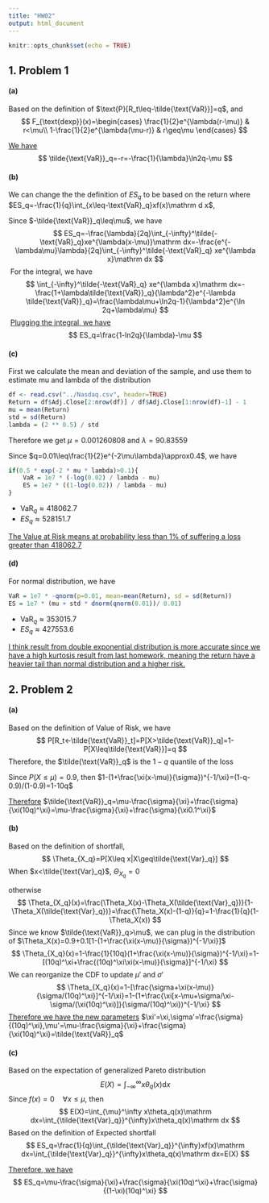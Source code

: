 ```yaml
---
title: "HW02"
output: html_document
---
```


```r
knitr::opts_chunk$set(echo = TRUE)
```

## 1. Problem 1

#### (a)

Based on the definition of $\text{P}[R_t\leq-\tilde{\text{VaR}}]=q$, and
$$
F_{\text{dexp}}(x)=\begin{cases}
\frac{1}{2}e^{\lambda(r-\mu)} & r<\mu\\
1-\frac{1}{2}e^{\lambda(\mu-r)} & r\geq\mu
\end{cases}
$$


<u>We have</u> 
$$
\tilde{\text{VaR}}_q=-r=-\frac{1}{\lambda}\ln2q-\mu
$$

#### (b)

We can change the the definition of $ES_q$ to be based on the return where $ES_q=-\frac{1}{q}\int_{x\leq-\text{VaR}_q}xf(x)\mathrm d x$,

Since $-\tilde{\text{VaR}}_q\leq\mu$, we have
$$
ES_q=-\frac{\lambda}{2q}\int_{-\infty}^\tilde{-\text{VaR}_q}xe^{\lambda(x-\mu)}\mathrm dx=-\frac{e^{-\lambda\mu}\lambda}{2q}\int_{-\infty}^\tilde{-\text{VaR}_q} xe^{\lambda x}\mathrm dx
$$
​	For the integral, we have
$$
\int_{-\infty}^\tilde{-\text{VaR}_q} xe^{\lambda x}\mathrm dx=-\frac{1+\lambda\tilde{\text{VaR}}_q}{\lambda^2}e^{-\lambda \tilde{\text{VaR}}_q}=\frac{\lambda\mu+\ln2q-1}{\lambda^2}e^{\ln 2q+\lambda\mu}
$$
​	<u>Plugging the integral, we have</u> 
$$
ES_q=\frac{1-ln2q}{\lambda}-\mu
$$

#### (c)

First we calculate the mean and deviation of the sample, and use them to estimate mu and lambda of the distribution

```r
df <- read.csv("../Nasdaq.csv", header=TRUE)
Return = df$Adj.Close[2:nrow(df)] / df$Adj.Close[1:nrow(df)-1] - 1
mu = mean(Return) 
std = sd(Return)
lambda = (2 ** 0.5) / std
```

Therefore we get $\mu=0.001260808$ and $\lambda=90.83559$

Since $q=0.01\leq\frac{1}{2}e^{-2\mu\lambda}\approx0.4$, we have

```r
if(0.5 * exp(-2 * mu * lambda)>0.1){
    VaR = 1e7 * (-log(0.02) / lambda - mu)
    ES = 1e7 * ((1-log(0.02)) / lambda - mu)
}
```

- $\text{VaR}_q\approx418062.7$
- $ES_q\approx528151.7$

<u>The Value at Risk means at probability less than $1\%$ of suffering a loss greater than 418062.7</u>

#### (d)

For normal distribution, we have

```r
VaR = 1e7 * -qnorm(p=0.01, mean=mean(Return), sd = sd(Return))
ES = 1e7 * (mu + std * dnorm(qnorm(0.01))/ 0.01)
```

- $\text{VaR}_q\approx353015.7$
- $ES_q\approx427553.6$

<u>I think result from double exponential distribution is more accurate since we have a high kurtosis result from last homework, meaning the return have a heavier tail than normal distribution and a higher risk.</u>

## 2. Problem 2

#### (a)

Based on the definition of Value of Risk, we have 
$$
P[R_t<-\tilde{\text{VaR}}_t]=P[X>\tilde{\text{VaR}}_q]=1-P[X\leq\tilde{\text{VaR}}]=q
$$
Therefore, the $\tilde{\text{VaR}}_q$ is the $1-q$ quantile of the loss

Since $P(X\leq\mu)=0.9$, then $1-(1+\frac{\xi(x-\mu)}{\sigma})^{-1/\xi}=(1-q-0.9)/(1-0.9)=1-10q$

<u>Therefore</u> $\tilde{\text{VaR}}_q=\mu-\frac{\sigma}{\xi}+\frac{\sigma}{\xi(10q)^\xi}=\mu-\frac{\sigma}{\xi}+\frac{\sigma}{\xi0.1^\xi}$

#### (b)

Based on the definition of shortfall,
$$
\Theta_{X_q}=P[X\leq x|X\geq\tilde{\text{Var}_q}]
$$
When $x<\tilde{\text{Var}_q}$, $\Theta_{X_q}=0$ 

otherwise
$$
\Theta_{X_q}(x)=\frac{\Theta_X(x)-\Theta_X(\tilde{\text{Var}_q})}{1-\Theta_X(\tilde{\text{Var}_q})}=\frac{\Theta_X(x)-(1-q)}{q}=1-\frac{1}{q}(1-\Theta_X(x))
$$
Since we know $\tilde{\text{VaR}}_q>\mu$, we can plug in the distribution of $\Theta_X(x)=0.9+0.1[1-(1+\frac{\xi(x-\mu)}{\sigma})^{-1/\xi}]$
$$
\Theta_{X_q}(x)=1-\frac{1}{10q}(1+\frac{\xi(x-\mu)}{\sigma})^{-1/\xi}=1-[(10q)^\xi+\frac{(10q)^\xi\xi(x-\mu)}{\sigma}]^{-1/\xi}
$$
We can reorganize the CDF to update $\mu'$ and $\sigma'$
$$
\Theta_{X_q}(x)=1-[\frac{\sigma+\xi(x-\mu)}{\sigma/(10q)^\xi}]^{-1/\xi}=1-(1+\frac{\xi[x-\mu+\sigma/\xi-\sigma/(\xi(10q)^\xi)]}{\sigma/(10q)^\xi})^{-1/\xi}
$$
<u>Therefore we have the new parameters</u> $\xi'=\xi,\sigma'=\frac{\sigma}{(10q)^\xi},\mu'=\mu-\frac{\sigma}{\xi}+\frac{\sigma}{\xi(10q)^\xi}=\tilde{\text{VaR}}_q$

#### (c)

Based on the expectation of generalized Pareto distribution
$$
E(X)=\int_{-\infty}^\infty x\theta_q(x)\mathrm dx
$$
Since $f(x)=0\quad\forall x\leq\mu$, then
$$
E(X)=\int_{\mu}^\infty x\theta_q(x)\mathrm dx=\int_{\tilde{\text{Var}_q}}^{\infty}x\theta_q(x)\mathrm dx
$$
Based on the definition of Expected shortfall
$$
ES_q=\frac{1}{q}\int_{\tilde{\text{Var}_q}}^{\infty}xf(x)\mathrm dx=\int_{\tilde{\text{Var}_q}}^{\infty}x\theta_q(x)\mathrm dx=E(X)
$$

<u>Therefore, we have</u>
$$
ES_q=\mu-\frac{\sigma}{\xi}+\frac{\sigma}{\xi(10q)^\xi}+\frac{\sigma}{(1-\xi)(10q)^\xi}
$$



